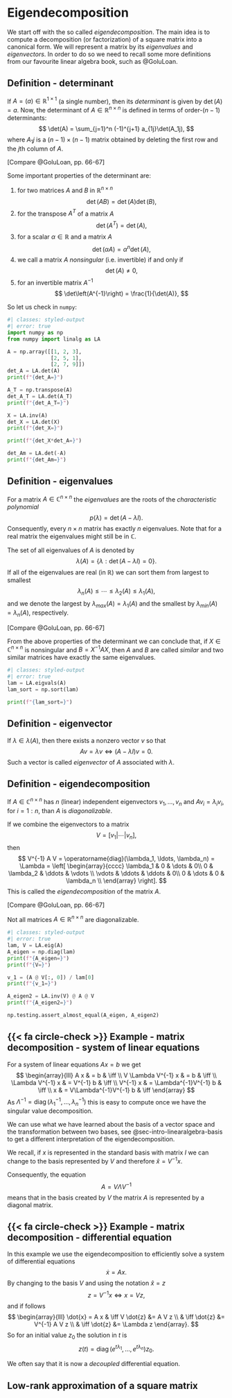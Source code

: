 # Eigendecomposition {#sec-matrixdc-eigen}

We start off with the so called _eigendecomposition_.
The main idea is to compute a decomposition (or factorization) of a square matrix into a canonical form.
We will represent a matrix by its _eigenvalues_ and _eigenvectors_.
In order to do so we need to recall some more definitions from our favourite linear algebra book, such as @GoluLoan.

::: {.callout appearance="simple"}
## Definition - determinant
If $A = (a) \in \mathbb{R}^{1\times1}$ (a single number), then its _determinant_ is given by $\det(A) = a$. Now, the determinant of $A \in \mathbb{R}^{n\times n}$ is defined in terms of order-$(n-1)$ determinants:
$$
\det(A) = \sum_{j=1}^n (-1)^{j+1} a_{1j}\det(A_1j),
$$
where $A_1j$ is a $(n-1) \times (n-1)$ matrix obtained by deleting the first row and the $j$th column of $A$.

[Compare @GoluLoan, pp. 66-67]
:::

Some important properties of the determinant are:

1. for two matrices $A$ and $B$ in $\mathbb{R}^{n\times n}$
$$
\det(AB) = \det(A)\det(B),
$$
1. for the transpose $A^T$ of a matrix $A$
$$
\det(A^T) = \det(A),
$$
1. for a scalar $\alpha\in\mathbb{R}$ and a matrix $A$
$$
\det(\alpha A) = \alpha^n\det(A),
$$
1. we call a matrix $A$ _nonsingular_ (i.e. invertible) if and only if
$$
\det(A) \not= 0,
$$
1. for an invertible matrix $A^{-1}$
$$
\det\left(A^{-1}\right) = \frac{1}{\det(A)},
$$

So let us check in `numpy`:
```python
#| classes: styled-output
#| error: true
import numpy as np
from numpy import linalg as LA

A = np.array([[1, 2, 3], 
              [2, 5, 1],
              [2, 7, 9]])
det_A = LA.det(A)
print(f"{det_A=}")

A_T = np.transpose(A)
det_A_T = LA.det(A_T)
print(f"{det_A_T=}")

X = LA.inv(A)
det_X = LA.det(X)
print(f"{det_X=}")

print(f"{det_X*det_A=}")

det_Am = LA.det(-A)
print(f"{det_Am=}")
```

::: {.callout appearance="simple"}
## Definition - eigenvalues
For a matrix $A \in \mathbb{C}^{n\times n}$ the _eigenvalues_ are the roots of the _characteristic polynomial_ 
$$
p(\lambda) = \det(A - \lambda I).
$$
Consequently, every $n\times n$ matrix has exactly $n$ eigenvalues. Note that for a real matrix the eigenvalues might still be in $\mathbb{C}$.

The set of all eigenvalues of $A$ is denoted by
$$
\lambda(A) = \left\{\lambda : \det(A-\lambda I)=0\right\}.
$$
If all of the eigenvalues are real (in $\mathbb{R}$) we can sort them from largest to smallest
$$
\lambda_n(A) \leq \cdots \leq \lambda_2(A) \leq \lambda_1(A),
$$
and we denote the largest by $\lambda_{max}(A) = \lambda_1(A)$ and the smallest by $\lambda_{min}(A) = \lambda_n(A)$, respectively.

[Compare @GoluLoan, pp. 66-67]
:::

From the above properties of the determinant we can conclude that, if $X \in \mathbb{C}^{n\times n}$ is nonsingular and $B = X^{-1} A X$, then $A$ and $B$ are called _similar_ and two similar matrices have exactly the same eigenvalues.

```python
#| classes: styled-output
#| error: true
lam = LA.eigvals(A)
lam_sort = np.sort(lam)

print(f"{lam_sort=}")
```

::: {.callout appearance="simple"}
## Definition - eigenvector
If $\lambda \in \lambda(A)$, then there exists a nonzero vector $v$ so that 
$$
Av = \lambda v \iff (A - \lambda I)v = 0.
$$
Such a vector is called _eigenvector_ of $A$ associated with $\lambda$.
:::

::: {.callout appearance="simple"}
## Definition - eigendecomposition
If $A \in \mathbb{C}^{n\times n}$ has $n$ (linear) independent eigenvectors $v_1, \ldots, v_n$ and $Av_i=\lambda_i v_i$, for $i=1:n$, than $A$ is _diagonalizable_. 

If we combine the eigenvectors to a matrix
$$
V = \left[v_1 | \cdots | v_n\right],
$$
then
$$
V^{-1} A V = \operatorname{diag}(\lambda_1, \ldots, \lambda_n) = \Lambda = \left[
    \begin{array}{cccc} \lambda_1 & 0 & \dots & 0\\
                        0 & \lambda_2 & \ddots & \vdots \\  
                        \vdots & \ddots & \ddots & 0\\
                        0 & \dots & 0 & \lambda_n \\  \end{array}
\right].
$$
This is called the _eigendecomposition_ of the matrix $A$.

[Compare @GoluLoan, pp. 66-67]
:::

Not all matrices $A \in \mathbb{R}^{n\times n}$ are diagonalizable.

```python
#| classes: styled-output
#| error: true
lam, V = LA.eig(A)
A_eigen = np.diag(lam)
print(f"{A_eigen=}")
print(f"{V=}")

v_1 = (A @ V[:, 0]) / lam[0]
print(f"{v_1=}")

A_eigen2 = LA.inv(V) @ A @ V
print(f"{A_eigen2=}")

np.testing.assert_almost_equal(A_eigen, A_eigen2)
```

::: {.callout-caution appearance="simple" collapse="true" icon=false}
## {{< fa circle-check >}} Example - matrix decomposition - system of linear equations

For a system of linear equations $Ax=b$ we get
$$
\begin{array}{lll}
A x & = b  & \iff \\
V \Lambda V^{-1} x & = b  & \iff \\
\Lambda V^{-1} x & = V^{-1} b  & \iff \\
V^{-1} x & = \Lambda^{-1}V^{-1} b  & \iff \\
x & = V\Lambda^{-1}V^{-1} b  & \iff
\end{array}
$$
As $\Lambda^{-1} = \operatorname{diag}\left(\lambda_1^{-1}, \ldots, \lambda_n^{-1}\right)$ this is easy to compute once we have the singular value decomposition.
:::

We can use what we have learned about the basis of a vector space and the transformation between two bases, see @sec-intro-linearalgebra-basis to get a different interpretation of the eigendecomposition.

We recall, if $x$ is represented in the standard basis with matrix $I$ we can change to the basis represented by $V$ and therefore $\hat{x} = V^{-1}x$.

Consequently, the equation
$$
A = V \Lambda V^{-1} 
$$
means that in the basis created by $V$ the matrix $A$ is represented by a diagonal matrix.

::: {.callout-caution appearance="simple" collapse="true" icon=false}
## {{< fa circle-check >}} Example - matrix decomposition - differential equation

In this example we use the eigendecomposition to efficiently solve a system of differential equations
$$
\dot{x} = A x.
$$
By changing to the basis $V$ and using the notation $\hat{x}=z$
$$
z = V^{-1}x \iff x = Vz,
$$
and if follows
$$
\begin{array}{lll}
\dot{x} = A x & \iff V \dot{z} &= A V z \\
              & \iff \dot{z} &= V^{-1} A V z \\
              & \iff \dot{z} &= \Lambda z
\end{array}.
$$
So for an initial value $z_0$ the solution in $t$ is
$$
z(t) = \operatorname{diag}\left(e^{t\lambda_1}, \ldots, e^{t\lambda_n}\right) z_0.
$$

We often say that it is now a _decoupled_ differential equation.
:::

## Low-rank approximation of a square matrix